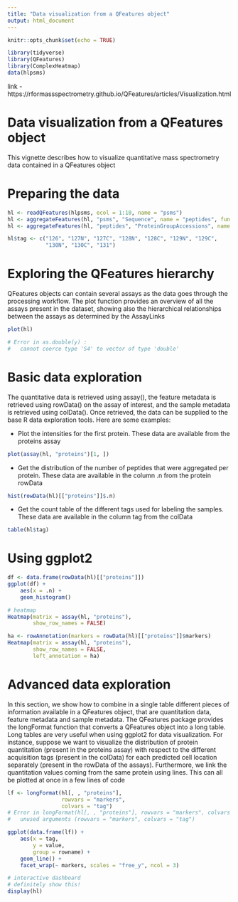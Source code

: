 ```yaml
---
title: "Data visualization from a QFeatures object"
output: html_document
---
```


```r
knitr::opts_chunk$set(echo = TRUE)

library(tidyverse)
library(QFeatures)
library(ComplexHeatmap)
data(hlpsms)
```

link - https://rformassspectrometry.github.io/QFeatures/articles/Visualization.html

# Data visualization from a QFeatures object

This vignette describes how to visualize quantitative mass spectrometry data contained in a QFeatures object

# Preparing the data

```r
hl <- readQFeatures(hlpsms, ecol = 1:10, name = "psms")
hl <- aggregateFeatures(hl, "psms", "Sequence", name = "peptides", fun = colMeans)
hl <- aggregateFeatures(hl, "peptides", "ProteinGroupAccessions", name = "proteins", fun = colMeans)

hl$tag <- c("126", "127N", "127C", "128N", "128C", "129N", "129C",
            "130N", "130C", "131")
```

# Exploring the QFeatures hierarchy

QFeatures objects can contain several assays as the data goes through the processing workflow. The plot function provides an overview of all the assays present in the dataset, showing also the hierarchical relationships between the assays as determined by the AssayLinks

```r
plot(hl)

# Error in as.double(y) : 
#   cannot coerce type 'S4' to vector of type 'double'
```

# Basic data exploration

The quantitative data is retrieved using assay(), the feature metadata is retrieved using rowData() on the assay of interest, and the sample metadata is retrieved using colData(). Once retrieved, the data can be supplied to the base R data exploration tools. Here are some examples:

 - Plot the intensities for the first protein. These data are available from the proteins assay

```r
plot(assay(hl, "proteins")[1, ])
```

- Get the distribution of the number of peptides that were aggregated per protein. These data are available in the column .n from the protein rowData

```r
hist(rowData(hl)[["proteins"]]$.n)
```

- Get the count table of the different tags used for labeling the samples. These data are available in the column tag from the colData

```r
table(hl$tag)
```

# Using ggplot2

```r
df <- data.frame(rowData(hl)[["proteins"]])
ggplot(df) +
    aes(x = .n) +
    geom_histogram()

# heatmap
Heatmap(matrix = assay(hl, "proteins"),
        show_row_names = FALSE)

ha <- rowAnnotation(markers = rowData(hl)[["proteins"]]$markers)
Heatmap(matrix = assay(hl, "proteins"),
        show_row_names = FALSE,
        left_annotation = ha)
```

# Advanced data exploration

In this section, we show how to combine in a single table different pieces of information available in a QFeatures object, that are quantitation data, feature metadata and sample metadata. The QFeatures package provides the longFormat function that converts a QFeatures object into a long table. Long tables are very useful when using ggplot2 for data visualization. For instance, suppose we want to visualize the distribution of protein quantitation (present in the proteins assay) with respect to the different acquisition tags (present in the colData) for each predicted cell location separately (present in the rowData of the assays). Furthermore, we link the quantitation values coming from the same protein using lines. This can all be plotted at once in a few lines of code

```r
lf <- longFormat(hl[, , "proteins"],
                 rowvars = "markers",
                 colvars = "tag")
# Error in longFormat(hl[, , "proteins"], rowvars = "markers", colvars = "tag") : 
#   unused arguments (rowvars = "markers", colvars = "tag")

ggplot(data.frame(lf)) +
    aes(x = tag,
        y = value,
        group = rowname) +
    geom_line() +
    facet_wrap(~ markers, scales = "free_y", ncol = 3)

# interactive dashboard
# definitely show this!
display(hl)
```

